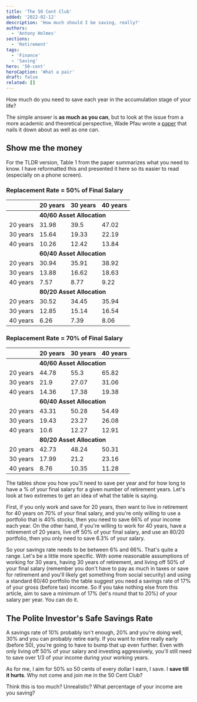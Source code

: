 ```yaml
---
title: 'The 50 Cent Club'
added: '2022-02-12'
description: 'How much should I be saving, really?'
authors:
  - 'Antony Holmes'
sections:
  - 'Retirement'
tags:
  - 'Finance'
  - 'Saving'
hero: '50-cent'
heroCaption: 'What a pair'
draft: false
related: []
---
```


How much do you need to save each year in the accumulation stage of your life?

The simple answer is **as much as you can**, but to look at the issue from a more academic and theoretical perspective, Wade Pfau wrote a [paper](https://www.financialplanningassociation.org/sites/default/files/2020-05/4%20Safe%20Savings%20Rates%20A%20New%20Approach%20to%20Retirement%20Planning%20over%20the%20Life%20Cycle_0.pdf) that nails it down about as well as one can.

## Show me the money

For the TLDR version, Table 1 from the paper summarizes what you need to know. I have reformatted this and presented it here so its easier to read (especially on a phone screen).

### Replacement Rate = 50% of Final Salary

<table>
  <thead>
    <tr>
      <th></th>
      <th>20 years</th>
      <th>30 years</th>
      <th>40 years</th>
    </tr>
  </thead>
  <tbody>
    <tr>
      <td></td>
      <td style="font-weight: bold" colspan="3">
        40/60 Asset Allocation
      </td>
    </tr>
    <tr>
      <td>20 years</td>
      <td>31.98</td>
      <td>39.5</td>
      <td>47.02</td>
    </tr>
    <tr>
      <td>30 years</td>
      <td>15.64</td>
      <td>19.33</td>
      <td>22.19</td>
    </tr>
    <tr>
      <td>40 years</td>
      <td>10.26</td>
      <td>12.42</td>
      <td>13.84</td>
    </tr>
    <tr>
      <td></td>
      <td style="font-weight: bold" colspan="3">
        60/40 Asset Allocation
      </td>
    </tr>
    <tr>
      <td>20 years</td>
      <td>30.94</td>
      <td>35.91</td>
      <td>38.92</td>
    </tr>
    <tr>
      <td>30 years</td>
      <td>13.88</td>
      <td>16.62</td>
      <td>18.63</td>
    </tr>
    <tr>
      <td>40 years</td>
      <td>7.57</td>
      <td>8.77</td>
      <td>9.22</td>
    </tr>
    <tr>
      <td></td>
      <td style="font-weight: bold" colspan="3">
        80/20 Asset Allocation
      </td>
    </tr>
    <tr>
      <td>20 years</td>
      <td>30.52</td>
      <td>34.45</td>
      <td>35.94</td>
    </tr>
    <tr>
      <td>30 years</td>
      <td>12.85</td>
      <td>15.14</td>
      <td>16.54</td>
    </tr>
    <tr>
      <td>40 years</td>
      <td>6.26</td>
      <td>7.39</td>
      <td>8.06</td>
    </tr>
  </tbody>
</table>

### Replacement Rate = 70% of Final Salary

<table>
  <thead>
    <tr>
      <th></th>
      <th>20 years</th>
      <th>30 years</th>
      <th>40 years</th>
    </tr>
  </thead>
  <tbody>
    <tr>
      <td></td>
      <td style="font-weight: bold" colspan="3">
        40/60 Asset Allocation
      </td>
    </tr>
    <tr>
      <td>20 years</td>
      <td>44.78</td>
      <td>55.3</td>
      <td>65.82</td>
    </tr>
    <tr>
      <td>30 years</td>
      <td>21.9</td>
      <td>27.07</td>
      <td>31.06</td>
    </tr>
    <tr>
      <td>40 years</td>
      <td>14.36</td>
      <td>17.38</td>
      <td>19.38</td>
    </tr>
    <tr>
      <td></td>
      <td style="font-weight: bold" colspan="3">
        60/40 Asset Allocation
      </td>
    </tr>
    <tr>
      <td>20 years</td>
      <td>43.31</td>
      <td>50.28</td>
      <td>54.49</td>
    </tr>
    <tr>
      <td>30 years</td>
      <td>19.43</td>
      <td>23.27</td>
      <td>26.08</td>
    </tr>
    <tr>
      <td>40 years</td>
      <td>10.6</td>
      <td>12.27</td>
      <td>12.91</td>
    </tr>
    <tr>
      <td></td>
      <td style="font-weight: bold" colspan="3">
        80/20 Asset Allocation
      </td>
    </tr>
    <tr>
      <td>20 years</td>
      <td>42.73</td>
      <td>48.24</td>
      <td>50.31</td>
    </tr>
    <tr>
      <td>30 years</td>
      <td>17.99</td>
      <td>21.2</td>
      <td>23.16</td>
    </tr>
    <tr>
      <td>40 years</td>
      <td>8.76</td>
      <td>10.35</td>
      <td>11.28</td>
    </tr>
  </tbody>
</table>

The tables show you how you'll need to save per year and for how long to have a % of your final salary for a given number of retirement years. Let's look at two extremes to get an idea of what the table is saying.

First, if you only work and save for 20 years, then want to live in retirement for 40 years on 70% of your final salary, and you're only willing to use a portfolio that is 40% stocks, then you need to save 66% of your income each year. On the other hand, if you're willing to work for 40 years, have a retirement of 20 years, live off 50% of your final salary, and use an 80/20 portfolio, then you only need to save 6.3% of your salary.

So your savings rate needs to be between 6% and 66%. That's quite a range. Let's be a little more specific. With some reasonable assumptions of working for 30 years, having 30 years of retirement, and living off 50% of your final salary (remember you don't have to pay as much in taxes or save for retirement and you'll likely get something from social security) and using a standard 60/40 portfolio the table suggest you need a savings rate of 17% of your gross (before tax) income. So if you take nothing else from this article, aim to save a minimum of 17% (let's round that to 20%) of your salary per year. You can do it.

## The Polite Investor's Safe Savings Rate

A savings rate of 10% probably isn't enough, 20% and you're doing well, 30% and you can probably retire early. If you want to retire really early (before 50), you're going to have to bump that up even further. Even with only living off 50% of your salary and investing aggressively, you'll still need to save over 1/3 of your income during your working years.

As for me, I aim for 50% so 50 cents of every dollar I earn, I save. I **save till it hurts**. Why not come and join me in the 50 Cent Club?

Think this is too much? Unrealistic? What percentage of your income are you saving?
